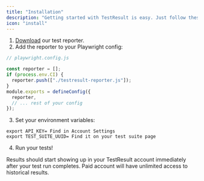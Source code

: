 ```yaml
---
title: "Installation"
description: "Getting started with TestResult is easy. Just follow these steps:"
icon: "install"
---
```


1. [Download](https://testresult.co/downloads/testresult-reporter.zip) our test reporter.
2. Add the reporter to your Playwright config:

```js
// playwright.config.js

const reporter = [];
if (process.env.CI) {
  reporter.push(["./testresult-reporter.js"]);
}
module.exports = defineConfig({
  reporter,
  // ... rest of your config
});
```

3. Set your environment variables:

```
export API_KEY= Find in Account Settings
export TEST_SUITE_UUID= Find it on your test suite page
```

4. Run your tests!

Results should start showing up in your TestResult account immediately after your test run completes. Paid account will have unlimited access to historical results.
